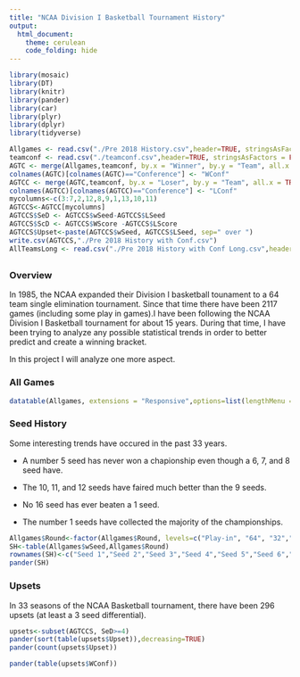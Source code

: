 ---
title: "NCAA Division I Basketball Tournament History"
output: 
  html_document:
    theme: cerulean
    code_folding: hide
---

```{r, include=FALSE}
library(mosaic)
library(DT) 
library(knitr)
library(pander)
library(car)
library(plyr)
library(dplyr)
library(tidyverse)
```

```{r}
Allgames <- read.csv("./Pre 2018 History.csv",header=TRUE, stringsAsFactors = FALSE)
teamconf <- read.csv("./teamconf.csv",header=TRUE, stringsAsFactors = FALSE)
AGTC <- merge(Allgames,teamconf, by.x = "Winner", by.y = "Team", all.x = TRUE)
colnames(AGTC)[colnames(AGTC)=="Conference"] <- "WConf"
AGTCC <- merge(AGTC,teamconf, by.x = "Loser", by.y = "Team", all.x = TRUE)
colnames(AGTCC)[colnames(AGTCC)=="Conference"] <- "LConf"
mycolumns<-c(3:7,2,12,8,9,1,13,10,11)
AGTCCS<-AGTCC[mycolumns]
AGTCCS$SeD <- AGTCCS$wSeed-AGTCCS$LSeed
AGTCCS$ScD <- AGTCCS$WScore -AGTCCS$LScore
AGTCCS$Upset<-paste(AGTCCS$wSeed, AGTCCS$LSeed, sep=" over ")
write.csv(AGTCCS,"./Pre 2018 History with Conf.csv")
AllTeamsLong <- read.csv("./Pre 2018 History with Conf Long.csv",header=TRUE, stringsAsFactors = FALSE)
```
## {.tabset .tabset-fade}

### Overview
In 1985, the NCAA expanded their Division I basketball tounament to a 64 team single elimination tournament. Since that time there have been 2117 games (including some play in games).I have been following the NCAA Division I Basketball tournament for about 15 years. During that time, I have been trying to analyze any possible statistical trends in order to better predict and create a winning bracket. 


In this project I will analyze one more aspect.  


### All Games

```{r}
datatable(Allgames, extensions = "Responsive",options=list(lengthMenu = c(10,25,68)))
```

### Seed History

Some interesting trends have occured in the past 33 years.

* A number 5 seed has never won a chapionship even though a 6, 7, and 8 seed have. 

* The 10, 11, and 12 seeds have faired much better than the 9 seeds.

* No 16 seed has ever beaten a 1 seed.

* The number 1 seeds have collected the majority of the championships.

```{r, warning=FALSE}
Allgames$Round<-factor(Allgames$Round, levels=c("Play-in", "64", "32","16","8","4","Champ"))
SH<-table(Allgames$wSeed,Allgames$Round)
rownames(SH)<-c("Seed 1","Seed 2","Seed 3","Seed 4","Seed 5","Seed 6","Seed 7","Seed 8","Seed 9","Seed 10","Seed 11","Seed 12","Seed 13","Seed 14","Seed 15","Seed 16")
pander(SH)
```

### Upsets

In 33 seasons of the NCAA Basketball tournament, there have been 296 upsets (at least a 3 seed differential).


```{r}
upsets<-subset(AGTCCS, SeD>=4)
pander(sort(table(upsets$Upset)),decreasing=TRUE)
pander(count(upsets$Upset))

pander(table(upsets$WConf))
```

